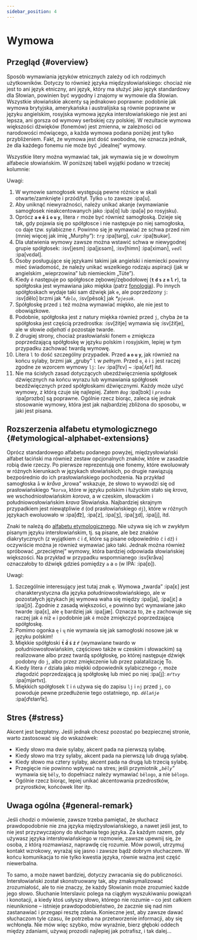 ```yaml
---
sidebar_position: 4
---
```



# Wymowa

## Przegląd \{#overview}

Sposób wymawiania języków etnicznych zależy od ich rodzimych użytkowników. Dotyczy to również języka międzysłowiańskiego: chociaż nie jest to ani język etniczny, ani język, który ma służyć jako język standardowy dla Słowian, powinien być wygodny i znajomy w wymowie dla Słowian. Wszystkie słowiańskie akcenty są jednakowo poprawne: podobnie jak wymowa brytyjska, amerykańska i australijska są równie poprawne w języku angielskim, rosyjska wymowa języka intersłowiańskiego nie jest ani lepsza, ani gorsza od wymowy serbskiej czy polskiej. W rezultacie wymowa większości dźwięków (fonemów) jest zmienna, w zależności od narodowości mówiącego, a każda wymowa podana poniżej jest tylko przybliżeniem. Fakt, że wymowa jest dość swobodna, nie oznacza jednak, że dla każdego fonemu nie może być „idealnej” wymowy.

Wszystkie litery można wymawiać tak, jak wymawia się je w dowolnym alfabecie słowiańskim. W poniższej tabeli wyjątki podano w trzeciej kolumnie:

<PronAlphabet />

Uwagi:

1. W wymowie samogłosek występują pewne różnice w skali otwarte/zamknięte i przód/tył. Tylko `u` to zawsze :ipa[u].
2. Aby uniknąć niewyraźności, należy unikać akanje (wymawianie samogłosek nieakcentowanych jako :ipa[ɑ] lub :ipa[ə] po rosyjsku).
3. Oprócz **`a` `e` `ě` `i` `o` `u` `y`**, litera `r` może być również samogłoską. Dzieje się tak, gdy pojawia się po spółgłosce i nie następuje po niej samogłoska, co daje tzw. sylabiczne r. Powinno się je wymawiać ze schwa przed nim (mniej więcej jak imię „Murphy”): _`trg`_ :ipa[tərg], _`cukr`_ :ipa[ʦukər].
4. Dla ułatwienia wymowy zawsze można wstawić schwa w niewygodnej grupie spółgłosek: :isv[jesm] :ipa[jɛsǝm], :isv[himn] :ipa[ximǝn],  _`vedl`_ :ipa[vɛdǝl].
5. Osoby posługujące się językami takimi jak angielski i niemiecki powinny mieć świadomość, że należy unikać wszelkiego rodzaju aspiracji (jak w angielskim „wieprzowina” lub niemieckim „Tüte”).
6. Kiedy `ě` następuje po spółgłosce zębowej/zębodołowej (**`t` `d` `s` `z` `n` `l` `r`**), ta spółgłoska jest wymawiana jako miękka (patrz [fonologia][1]). Po innych spółgłoskach wydaje taki sam dźwięk jak `e`, ale poprzedzony `j`: :isv[dělo] brzmi jak _\*`ďelo`_, :isv[pěsok] jak _\*`pjesok`_.
7. Spółgłoskę przed `i` też można wymawiać miękko, ale nie jest to obowiązkowe.
8. Podobnie, spółgłoska jest z natury miękka również przed `j`, chyba że ta spółgłoska jest częścią przedrostka: :isv[žitje] wymawia się :isv[žiťje], ale w słowie _odjehati_ `d` pozostaje twarde.
9. Z drugiej strony, chociaż prasłowiański fonem `e` zmiękcza poprzedzającą spółgłoskę w języku polskim i rosyjskim, lepiej w tym przypadku zachować twardą wymowę.
10. Litera `l` to dość szczególny przypadek. Przed **`a` `o` `u` `y`**, jak również na końcu sylaby, brzmi jak „gruby” `l` w _pełnym_. Przed `e`, `ě`  i `i` jest raczej zgodne ze wzorcem wymowy `lj`: _`lev`_ :ipa[lʲɛv] \~ :ipa[ʎɛf] itd.
11. Nie ma ścisłych zasad dotyczących ubezdźwięcznienia spółgłosek dźwięcznych na końcu wyrazu lub wymawiania spółgłosek bezdźwięcznych przed spółgłoskami dźwięcznymi. Każdy może użyć wymowy, z którą czuje się najlepiej. Zatem _`Bog`_ :ipa[bɔk] i _`prosba`_ :ipa[prɔzbɑ] są poprawne. Ogólnie rzecz biorąc, zaleca się jednak stosowanie wymowy, która jest jak najbardziej zbliżona do sposobu, w jaki jest pisana.

## Rozszerzenia alfabetu etymologicznego \{#etymological-alphabet-extensions}

Oprócz standardowego alfabetu podanego powyżej, międzysłowiański alfabet łaciński ma również zestaw opcjonalnych znaków, które w zasadzie robią dwie rzeczy. Po pierwsze reprezentują one fonemy, które ewoluowały w różnych kierunkach w językach słowiańskich, po drugie nawiązują bezpośrednio do ich prasłowiańskiego pochodzenia. Na przykład samogłoska `å` w _kråva_ „krowa” wskazuje, że słowo to wywodzi się od prasłowiańskiego _\*`korva`_, które w języku polskim i łużyckim stało się _krova_, we wschodniosłowiańskim _korova_, a w czeskim, słowackim i południowosłowiańskim _krava_ Słowiańska. Najbardziej skrajnym przypadkiem jest niewątpliwie `đ` (od prasłowiańskiego `dj`), które w różnych językach ewoluowało w :ipa[d͡z], :ipa[z], :ipa[ʒ], :ipa[ʒd], :ipa[j],  itd.

Znaki te należą do [alfabetu etymologicznego][2]. Nie używa się ich w zwykłym pisanym języku intersłowiańskim, tj. są pisane, ale bez znaków diakrytycznych (z wyjątkiem `ć` i `đ`, które są pisane odpowiednio `č` i `dž`) i oczywiście można je również wymawiać jako taki. Jednak można również spróbować „przeciętnej” wymowy, która bardziej odpowiada słowiańskiej większości. Na przykład w przypadku wspomnianego :isv[kråva] oznaczałoby to dźwięk gdzieś pomiędzy `a` a `o` (w IPA: :ipa[ɒ]).

<EtimAlphabetExt />

Uwagi:

1. Szczególnie interesujący jest tutaj znak `ę`. Wymowa „twarda” :ipa[ɛ] jest charakterystyczna dla języka południowosłowiańskiego, ale w pozostałych językach jej wymowa waha się między :ipa[ja], :ipa[jɛ]  a :ipa[jɔ̃]. Zgodnie z zasadą większości, `e` powinno być wymawiane jako twarde :ipa[ɛ], ale `ę` bardziej jak :ipa[jæ]. Oznacza to, że `ę` zachowuje się raczej jak `ě` niż `e` i podobnie jak `ě` może zmiękczyć poprzedzającą spółgłoskę.
2. Pomimo ogonka `ę` i `ų` nie wymawia się jak samogłoski nosowe jak w języku polskim!
3. Miękkie spółgłoski **`t́` `d́` `ś` `ź` `ŕ`** (wymawiane twardo w południowosłowiańskim, częściowo także w czeskim i słowackim) są realizowane albo przez twardą spółgłoskę, po której następuje dźwięk podobny do `j`, albo przez zmiękczenie lub przez palatalizację To.
4. Kiedy litera `ŕ` działa jako miękki odpowiednik sylabicznego `r`, może złagodzić poprzedzającą ją spółgłoskę lub mieć po niej :ipa[j]: _`mŕtvy`_ :ipa[mjǝrtvɪ].
5. Miękkich spółgłosek `ľ` i `ń` używa się do zapisu `lj` i `nj` przed `j`, co powoduje pewne przedłużenie tego ostatniego, np. _`dělańje`_ :ipa[dʲɛɫanʲĭɛ].

## Stres \{#stress}

Akcent jest bezpłatny. Jeśli jednak chcesz pozostać po bezpiecznej stronie, warto zastosować się do wskazówek:

- Kiedy słowo ma dwie sylaby, akcent pada na pierwszą sylabę.
- Kiedy słowo ma trzy sylaby, akcent pada na pierwszą lub drugą sylabę.
- Kiedy słowo ma cztery sylaby, akcent pada na drugą lub trzecią sylabę.
- Przegięcie nie powinno wpływać na stres; jeśli przymiotnik _„`běly`”_ wymawia się `běly`, to dopełniacz należy wymawiać `bělogo`, a nie `bělogo`.
- Ogólnie rzecz biorąc, lepiej unikać akcentowania przedrostków, przyrostków, końcówek liter itp.

## Uwaga ogólna \{#general-remark}

Jeśli chodzi o mówienie, zawsze trzeba pamiętać, że słuchacz prawdopodobnie nie zna języka międzysłowiańskiego, a nawet jeśli jest, to nie jest przyzwyczajony do słuchania tego języka. Za każdym razem, gdy używasz języka intersłowiańskiego w rozmowie, zawsze upewnij się, że osoba, z którą rozmawiasz, naprawdę cię rozumie. Mów powoli, utrzymuj kontakt wzrokowy, wyrażaj się jasno i zawsze bądź dobrym słuchaczem. W końcu komunikacja to nie tylko kwestia języka, równie ważna jest część niewerbalna.

To samo, a może nawet bardziej, dotyczy zwracania się do publiczności. Intersłowiański został skonstruowany tak, aby zmaksymalizować zrozumiałość, ale to nie znaczy, że każdy Słowianin może zrozumieć każde jego słowo. Słuchanie Interslavic polega na ciągłym wyszukiwaniu powiązań i konotacji, a kiedy ktoś usłyszy słowo, którego nie rozumie – co jest całkiem nieuniknione – istnieje prawdopodobieństwo, że zacznie się nad nim zastanawiać i przegapi resztę zdania. Konieczne jest, aby zawsze dawać słuchaczom tyle czasu, ile potrzeba na przetworzenie informacji, aby się wchłonęła. Nie mów więc szybko, mów wyraźnie, bierz głęboki oddech między zdaniami, używaj prozodii najlepiej jak potrafisz, i tak dalej...

[1]: ./phonology.mdx#hard_and_soft

[2]: orthography.mdx#etymological_alphabet

